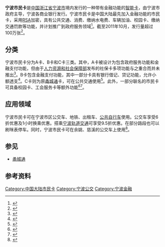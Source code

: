 {{Infobox electronic payment
| logo = [[File:Ningbo_Citizen_Card_Logo.png|宁波市民卡]]
| name = 
| location = [[宁波市|宁波市]]
| launched = 2008年12月
| currency = [[人民币|元]]
| credit_expiry = 无
| maximum_credit = 无限制，电子钱包卡为1,000元
| technology_1 = 
| manager = 宁波市民卡运营管理有限公司
| homepage = http://www.nbcard.gov.cn/
}}
'''宁波市民卡'''是[[中国|中国]][[浙江省|浙江省]][[宁波市|宁波市]]境内发行的一种带有金融功能的[[智能卡|智能卡]]，由宁波市政府主导，宁波各商业银行发行。宁波市民卡是中国大陆最先加入金融功能的市民卡，采用[[RSA加密算法|RSA]]加密，具有公共交通、消费、缴纳水电费、车辆加油、校园卡、缴纳交通罚款等功能，并计划推广到政府服务领域<ref>{{cite web|url=http://www.cnnb.com.cn/nbbang/system/2008/08/20/005738142.shtml|title=宁波首批市民卡即将推出|publisher=中国宁波网|date=2008-08-20|accessdate=2014-02-23|archive-date=2015-09-23|archive-url=https://web.archive.org/web/20150923205212/http://www.cnnb.com.cn/nbbang/system/2008/08/20/005738142.shtml|dead-url=no}}</ref>。截至2011年10月，发行量超过100万张<ref>{{cite web|url=http://daily.cnnb.com.cn/nbwb/html/2011-10/26/content_379880.htm|title=宁波市民卡今年发行突破１００万张|publisher=宁波晚报|date=2011-10-26|accessdate=2014-02-23|archive-date=2014-03-01|archive-url=https://web.archive.org/web/20140301145343/http://daily.cnnb.com.cn/nbwb/html/2011-10/26/content_379880.htm|dead-url=no}}</ref>。

== 分类 ==
宁波市民卡分为A卡、B卡和C卡三类。其中，A卡被设计为包含政府服务功能和金融支付功能，但由于[[中华人民共和国人力资源和社会保障部|人力资源和社会保障部]]发布的社保卡多项功能与之重合而并未推出<ref>{{cite web|url=http://news.cnnb.com.cn/system/2011/09/14/007075678.shtml|title=宁波新社保卡和市民卡A类卡不会“合体”|publisher=宁波日报|date=2011-09-14|accessdate=2014-02-23|archive-date=2015-09-18|archive-url=https://web.archive.org/web/20150918013621/http://news.cnnb.com.cn/system/2011/09/14/007075678.shtml|dead-url=no}}</ref>。B卡包含金融支付功能，其中一部分卡具有银行借记、贷记功能，允许小额透支<ref>{{cite web|url=http://www.nbcard.gov.cn/article.do?id=8|title=通用卡|publisher=宁波市民卡服务中心|date=2008-05-30|accessdate=2014-02-23|deadurl=yes|archiveurl=https://web.archive.org/web/20140228080707/http://www.nbcard.gov.cn/article.do?id=8|archivedate=2014-02-28}}</ref>。C卡则为原[[甬城通|甬城通]]卡，可在公共交通使用<ref>{{cite web|url=http://www.nbcard.gov.cn/article.do?id=25|title=宁波市民卡 - 常见问题|publisher=宁波市民卡服务中心|date=2008-08-21|accessdate=2013-12-13|deadurl=yes|archiveurl=https://web.archive.org/web/20131213144734/http://www.nbcard.gov.cn/article.do?id=25|archivedate=2013-12-13}}</ref>。此外，一部分联名的市民卡可具备校园卡、工会服务卡等额外功能<ref>{{cite web|url=http://www.acftu.org/template/10001/file.jsp?cid=181&aid=88329|title=宁波工会“五·一服务卡”普惠会员|publisher=中华全国总工会|date=2013-09-19|accessdate=2013-12-13|archive-date=2014-02-26|archive-url=https://web.archive.org/web/20140226154035/http://www.acftu.org/template/10001/file.jsp?cid=181&aid=88329|dead-url=yes}}</ref><ref>{{cite web|url=http://news.cnnb.com.cn/system/2010/03/30/006468122.shtml|title=宁波市民卡·校园卡发行 实现一卡多用目的|publisher=宁波日报|date=2010-03-30|accessdate=2013-12-13|archive-date=2010-04-02|archive-url=https://web.archive.org/web/20100402105802/http://news.cnnb.com.cn/system/2010/03/30/006468122.shtml|dead-url=no}}</ref>。

== 应用领域 ==
宁波市民卡可在宁波市区公交车、地铁、出租车、[[宁波公共自行车|公共自行车]]使用。公交车享受6折优惠及1小时换乘优惠。搭乘[[宁波轨道交通|宁波轨道交通]]可享受9.5折优惠。在部分路段也可以刷咪表停车。同时，宁波市民卡可在余姚、慈溪的公交车上使用<ref>{{cite web|url=http://daily.cnnb.com.cn/dnsb/html/2015-07/29/content_881277.htm?div=0|title=甬城通卡可换新版市民卡啦|publisher=东南商报|date=2015-09-07|accessdate=2015-10-18|archive-date=2016-03-06|archive-url=https://web.archive.org/web/20160306165156/http://daily.cnnb.com.cn/dnsb/html/2015-07/29/content_881277.htm?div=0|dead-url=no}}</ref>。

== 参见 ==
* [[甬城通|甬城通]]

== 参考资料 ==
{{reflist|2}}

{{中国内地及港澳电子票证}}
{{宁波公共交通}}

[[Category:中国大陆市民卡|Category:中国大陆市民卡]]
[[Category:宁波公交|Category:宁波公交]]
[[Category:宁波金融|Category:宁波金融]]